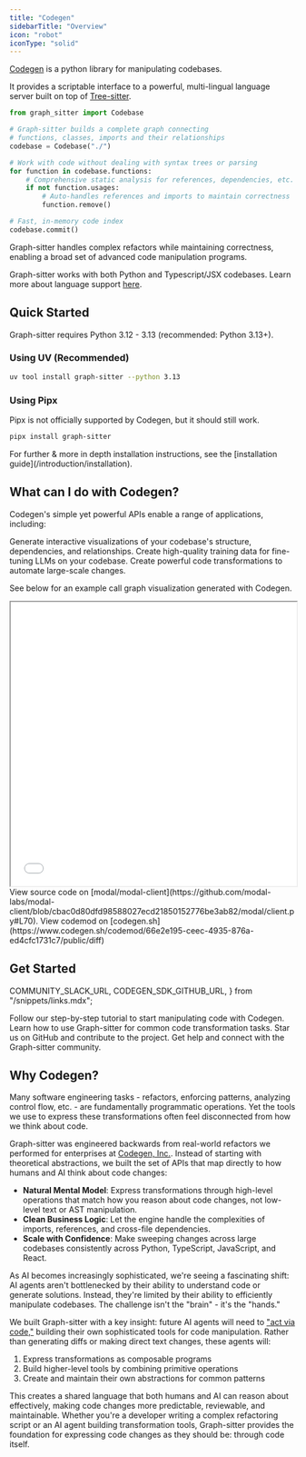 ```yaml
---
title: "Codegen"
sidebarTitle: "Overview"
icon: "robot"
iconType: "solid"
---
```


[Codegen](https://github.com/codegen-sh/graph-sitter) is a python library for manipulating codebases.

It provides a scriptable interface to a powerful, multi-lingual language server built on top of [Tree-sitter](https://tree-sitter.github.io/tree-sitter/).

```python
from graph_sitter import Codebase

# Graph-sitter builds a complete graph connecting
# functions, classes, imports and their relationships
codebase = Codebase("./")

# Work with code without dealing with syntax trees or parsing
for function in codebase.functions:
    # Comprehensive static analysis for references, dependencies, etc.
    if not function.usages:
        # Auto-handles references and imports to maintain correctness
        function.remove()

# Fast, in-memory code index
codebase.commit()
```


<Note>
Graph-sitter handles complex refactors while maintaining correctness, enabling a broad set of advanced code manipulation programs.
</Note>

<Tip>Graph-sitter works with both Python and Typescript/JSX codebases. Learn more about language support [here](/building-with-graph-sitter/language-support).</Tip>

## Quick Started

<Note>
Graph-sitter requires Python 3.12 - 3.13 (recommended: Python 3.13+).
</Note>

### Using UV (Recommended)
```bash
uv tool install graph-sitter --python 3.13
```

### Using Pipx

<Warning>
Pipx is not officially supported by Codegen, but it should still work.
</Warning>

```bash
pipx install graph-sitter
```

<Note>
For further & more in depth installation instructions, see the [installation guide](/introduction/installation).
</Note>

## What can I do with Codegen?

Codegen's simple yet powerful APIs enable a range of applications, including:

<CardGroup cols={2}>
  <Card
    title="Visualize Your Codebase"
    icon="diagram-project"
    href="/tutorials/codebase-visualization"
  >
    Generate interactive visualizations of your codebase's structure, dependencies, and relationships.
  </Card>
  <Card
    title="Mine Codebase Data"
    icon="database"
    href="/tutorials/training-data"
  >
    Create high-quality training data for fine-tuning LLMs on your codebase.
  </Card>
  <Card
    title="Build Codemods"
    icon="wand-magic-sparkles"
    href="/tutorials/at-a-glance#api-migrations"
  >
    Create powerful code transformations to automate large-scale changes.
  </Card>
</CardGroup>

See below for an example call graph visualization generated with Codegen.

<Frame caption="Call graph visualization for modal/modal-client/_Client">
<iframe
  width="100%"
  height="500px"
  scrolling="no"
  src={`https://codegen.sh/embedded/graph?id=66e2e195-ceec-4935-876a-ed4cfc1731c7&zoom=0.5&targetNodeName=_Client`}
  className="rounded-xl"
  style={{
    backgroundColor: "#15141b",
  }}
></iframe>
</Frame>
<Info>
View source code on [modal/modal-client](https://github.com/modal-labs/modal-client/blob/cbac0d80dfd98588027ecd21850152776be3ab82/modal/client.py#L70). View codemod on [codegen.sh](https://www.codegen.sh/codemod/66e2e195-ceec-4935-876a-ed4cfc1731c7/public/diff)
</Info>

## Get Started

  COMMUNITY_SLACK_URL,
  CODEGEN_SDK_GITHUB_URL,
} from "/snippets/links.mdx";

<CardGroup cols={2}>
  <Card
    title="Get Started"
    icon="graduation-cap"
    href="/introduction/getting-started"
  >
    Follow our step-by-step tutorial to start manipulating code with Codegen.
  </Card>
  <Card title="Tutorials" icon="diagram-project" href="/tutorials/at-a-glance">
    Learn how to use Graph-sitter for common code transformation tasks.
  </Card>
  <Card title="View on GitHub" icon="github" href={CODEGEN_SDK_GITHUB_URL}>
    Star us on GitHub and contribute to the project.
  </Card>
  <Card title="Join our Slack" icon="slack" href={COMMUNITY_SLACK_URL}>
    Get help and connect with the Graph-sitter community.
  </Card>
</CardGroup>

## Why Codegen?

Many software engineering tasks - refactors, enforcing patterns, analyzing control flow, etc. - are fundamentally programmatic operations. Yet the tools we use to express these transformations often feel disconnected from how we think about code.

Graph-sitter was engineered backwards from real-world refactors we performed for enterprises at [Codegen, Inc.](/introduction/about). Instead of starting with theoretical abstractions, we built the set of APIs that map directly to how humans and AI think about code changes:

- **Natural Mental Model**: Express transformations through high-level operations that match how you reason about code changes, not low-level text or AST manipulation.
- **Clean Business Logic**: Let the engine handle the complexities of imports, references, and cross-file dependencies.
- **Scale with Confidence**: Make sweeping changes across large codebases consistently across Python, TypeScript, JavaScript, and React.

As AI becomes increasingly sophisticated, we're seeing a fascinating shift: AI agents aren't bottlenecked by their ability to understand code or generate solutions. Instead, they're limited by their ability to efficiently manipulate codebases. The challenge isn't the "brain" - it's the "hands."

We built Graph-sitter with a key insight: future AI agents will need to ["act via code,"](/blog/act-via-code) building their own sophisticated tools for code manipulation. Rather than generating diffs or making direct text changes, these agents will:

1. Express transformations as composable programs
2. Build higher-level tools by combining primitive operations
3. Create and maintain their own abstractions for common patterns

This creates a shared language that both humans and AI can reason about effectively, making code changes more predictable, reviewable, and maintainable. Whether you're a developer writing a complex refactoring script or an AI agent building transformation tools, Graph-sitter provides the foundation for expressing code changes as they should be: through code itself.

